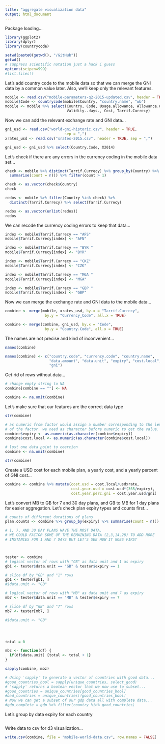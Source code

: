 ```yaml
---
title: "aggregate visualization data"
output: html_document
---
```




Package loading...
```r
library(ggplot2)
library(dplyr)
library(countrycode)
```



```r
setwd(paste0(getwd(), "/GitHub"))
getwd()
# suppress scientific notation just a hack i guess
options(scipen=999)
#list.files()
```



Let's add country code to the mobile data so that we can merge the GNI data by a common value later. Also, we'll keep only the relevant features.
```r
mobile <- read.csv("mobile-parameters-q2-2015-updated.csv", header = TRUE, sep = ",")
mobile$Code <- countrycode(mobile$Country, "country.name", "wb")
mobile <- mobile %>% select(Country, Code, Usage.allowance, Allowance.units,
                            Validity..days., Cost, Tarrif.Currecy)
```



Now we can add the relevant exchange rate and GNI data...
```r
gni_usd <- read.csv("world-gni-historic.csv", header = TRUE,
                           sep = ",")
xrates_usd <- read.csv("xrates-2015.csv", header = TRUE, sep = ",")

gni_usd <- gni_usd %>% select(Country.Code, X2014)
```



Let's check if there are any errors in the currency coding in the mobile data set...
```r
check <- mobile %>% distinct(Tarrif.Currecy) %>% group_by(Country) %>%
  summarise(count = n()) %>% filter(count > 1)

check <- as.vector(check$Country)
check

redos <- mobile %>% filter(Country %in% check) %>%
  distinct(Tarrif.Currecy) %>% select(Tarrif.Currecy)

redos <- as.vector(unlist(redos))
redos
```



We can recode the currency coding errors to keep that data...
```r
index <- mobile$Tarrif.Currecy == "AFS"
mobile$Tarrif.Currecy[index] <- "AFN"

index <- mobile$Tarrif.Currecy == "BYR "
mobile$Tarrif.Currecy[index] <- "BYR"

index <- mobile$Tarrif.Currecy == "CKZ"
mobile$Tarrif.Currecy[index] <- "CZK"

index <- mobile$Tarrif.Currecy == "MGA "
mobile$Tarrif.Currecy[index] <- "MGA"

index <- mobile$Tarrif.Currecy == "GBP "
mobile$Tarrif.Currecy[index] <- "GBP"
```



Now we can merge the exchange rate and GNI data to the mobile data...
```r
combine <- merge(mobile, xrates_usd, by.x = "Tarrif.Currecy",
                  by.y = "Currency_Code", all.x = TRUE)

combine <- merge(combine, gni_usd, by.x = "Code",
                  by.y = "Country.Code", all.x = TRUE)
```



The names are not precise and kind of inconvenient...
```r
names(combine)

names(combine) <- c("country.code", "currency.code", "country.name",
                    "data.amount", "data.unit", "expiry", "cost.local", "usdxrate",
                    "gni")
```



Get rid of rows without data...
```r
# change empty string to NA
combine[combine == ""] <- NA

combine <- na.omit(combine)
```



Let's make sure that our features are the correct data type
```r
str(combine)

# as numeric from factor would assign a number corresponding to the level
# of the factor. we need as character before numeric to get the value.
combine$expiry <- as.numeric(as.character(combine$expiry))
combine$cost.local <- as.numeric(as.character(combine$cost.local))

# lost one data point to coercion
combine <- na.omit(combine)

str(combine)
```



Create a USD cost for each mobile plan, a yearly cost, and a yearly percent of GNI cost...
```r
combine <- combine %>% mutate(cost.usd = cost.local/usdxrate, 
                              cost.year.usd = cost.usd*(365/expiry),
                              cost.year.perc.gni = cost.year.usd/gni)

```



Let's convert MB to GB for 7 and 30 day plans, and GB to MB for 1 day plans for easier aggregation.  Let's check plan expiry types and counts first...
```r
# counts of different durations of plans
plan.counts <- combine %>% group_by(expiry) %>% summarise(count = n())

# 1, 7, AND 30 DAY PLANS HAVE THE MOST DATA.
# WE COULD FACTOR SOME OF THE REMAINING DATA (2,3,14,28) TO ADD MORE
# INSTANCES FOR 1 AND 7 DAYS BUT LET'S SEE HOW IT GOES FIRST



tester <- combine
# logical vector of rows with "GB" as data unit and 1 as expiry
gb1 <- tester$data.unit == "GB" & tester$expiry == 1

# slice df by "GB" and "1" rows
gb1 <- tester[gb1, ]
#$data.unit <- "GB"

# logical vector of rows with "MB" as data unit and 7 as expiry
mb7 <- tester$data.unit == "MB" & tester$expiry == 7

# slice df by "GB" and "7" rows
mb7 <- tester[mb7, ]

#$data.unit <- "GB"




total = 0

mbz <- function(df) {
  if(df$data.unit) {total <- total + 1}
}

sapply(combine, mbz)

# Using 'sapply' to generate a vector of countries with good data...
#good_countries_bool = sapply(unique_countries, select_good)
# 'sapply' returns a boolean vector that we now use to subset...
#good_countries = unique_countries[good_countries_bool]
#bad_countries = unique_countries[!good_countries_bool]
# Now we can get a subset of our gdp data all with complete data...
#gdp_complete = gdp %>% filter(country %in% good_countries)


```



Let's group by data expiry for each country
```r

```



Write data to csv for d3 visualization...
```r
write.csv(combine, file = "mobile-world-data.csv", row.names = FALSE)
```
